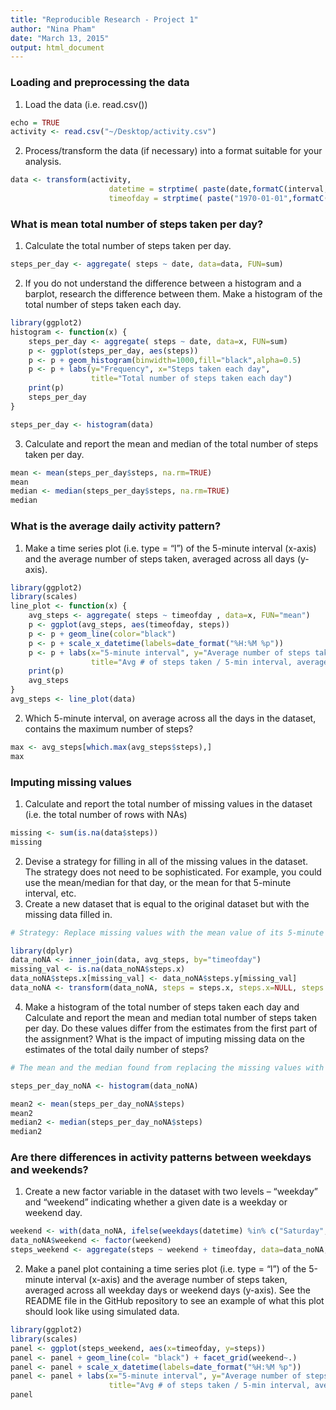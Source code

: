 ```yaml
---
title: "Reproducible Research - Project 1"
author: "Nina Pham"
date: "March 13, 2015"
output: html_document
---
```


### Loading and preprocessing the data
1. Load the data (i.e. read.csv())
```r
echo = TRUE
activity <- read.csv("~/Desktop/activity.csv")
```

2. Process/transform the data (if necessary) into a format suitable for your analysis.
```r
data <- transform(activity, 
                      datetime = strptime( paste(date,formatC(interval,width=4,flag="0")), "%Y-%m-%d %H%M"),
                      timeofday = strptime( paste("1970-01-01",formatC(interval,width=4,flag="0")), "%Y-%m-%d %H%M"))
```


### What is mean total number of steps taken per day?
1. Calculate the total number of steps taken per day.
```r
steps_per_day <- aggregate( steps ~ date, data=data, FUN=sum)
```

2. If you do not understand the difference between a histogram and a barplot, research the difference between them. Make a histogram of the total number of steps taken each day.
```r
library(ggplot2)
histogram <- function(x) {
    steps_per_day <- aggregate( steps ~ date, data=x, FUN=sum)
    p <- ggplot(steps_per_day, aes(steps))
    p <- p + geom_histogram(binwidth=1000,fill="black",alpha=0.5)
    p <- p + labs(y="Frequency", x="Steps taken each day", 
                  title="Total number of steps taken each day")
    print(p)
    steps_per_day
}

steps_per_day <- histogram(data)
```

3. Calculate and report the mean and median of the total number of steps taken per day.
```r
mean <- mean(steps_per_day$steps, na.rm=TRUE)
mean
median <- median(steps_per_day$steps, na.rm=TRUE)
median
```
  
  
### What is the average daily activity pattern?
1. Make a time series plot (i.e. type = "l") of the 5-minute interval (x-axis) and the average number of steps taken, averaged across all days (y-axis).
```r
library(ggplot2)
library(scales)
line_plot <- function(x) {
    avg_steps <- aggregate( steps ~ timeofday , data=x, FUN="mean")
    p <- ggplot(avg_steps, aes(timeofday, steps))
    p <- p + geom_line(color="black")
    p <- p + scale_x_datetime(labels=date_format("%H:%M %p"))
    p <- p + labs(x="5-minute interval", y="Average number of steps taken", 
                  title="Avg # of steps taken / 5-min interval, averaged across all days")
    print(p)    
    avg_steps   
}
avg_steps <- line_plot(data)
```

2. Which 5-minute interval, on average across all the days in the dataset, contains the maximum number of steps?
```r
max <- avg_steps[which.max(avg_steps$steps),]
max
```
  
  
### Imputing missing values
1. Calculate and report the total number of missing values in the dataset (i.e. the total number of rows with NAs)
```r
missing <- sum(is.na(data$steps))
missing
```

2. Devise a strategy for filling in all of the missing values in the dataset. The strategy does not need to be sophisticated. For example, you could use the mean/median for that day, or the mean for that 5-minute interval, etc.
3. Create a new dataset that is equal to the original dataset but with the missing data filled in.
```r
# Strategy: Replace missing values with the mean value of its 5-minute interval
```

```r
library(dplyr)
data_noNA <- inner_join(data, avg_steps, by="timeofday")
missing_val <- is.na(data_noNA$steps.x)
data_noNA$steps.x[missing_val] <- data_noNA$steps.y[missing_val]
data_noNA <- transform(data_noNA, steps = steps.x, steps.x=NULL, steps.y=NULL)
```

4. Make a histogram of the total number of steps taken each day and Calculate and report the mean and median total number of steps taken per day. Do these values differ from the estimates from the first part of the assignment? What is the impact of imputing missing data on the estimates of the total daily number of steps?
```r
# The mean and the median found from replacing the missing values with the mean value of it's 5 minute interval are found to be the same as the mean of the number of steps per day.  Both means are found to be the same whereas the median is slightly larger than the median without replacing missing values.  Thus the impact of imputing missing date as the mean of the 5 minute interval causes the distribution of steps to be shifted towards the mean.
```

```r
steps_per_day_noNA <- histogram(data_noNA)

mean2 <- mean(steps_per_day_noNA$steps)
mean2
median2 <- median(steps_per_day_noNA$steps)
median2
```


### Are there differences in activity patterns between weekdays and weekends?
1. Create a new factor variable in the dataset with two levels – “weekday” and “weekend” indicating whether a given date is a weekday or weekend day.
```r
weekend <- with(data_noNA, ifelse(weekdays(datetime) %in% c("Saturday","Sunday"),"weekend","weekday"))
data_noNA$weekend <- factor(weekend)
steps_weekend <- aggregate(steps ~ weekend + timeofday, data=data_noNA, FUN = "mean")
```

2. Make a panel plot containing a time series plot (i.e. type = "l") of the 5-minute interval (x-axis) and the average number of steps taken, averaged across all weekday days or weekend days (y-axis). See the README file in the GitHub repository to see an example of what this plot should look like using simulated data.
```r
library(ggplot2)
library(scales)
panel <- ggplot(steps_weekend, aes(x=timeofday, y=steps))
panel <- panel + geom_line(col= "black") + facet_grid(weekend~.)
panel <- panel + scale_x_datetime(labels=date_format("%H:%M %p"))
panel <- panel + labs(x="5-minute interval", y="Average number of steps taken",
                      title="Avg # of steps taken / 5-min interval, averaged across all weekday/weekend")
panel
```